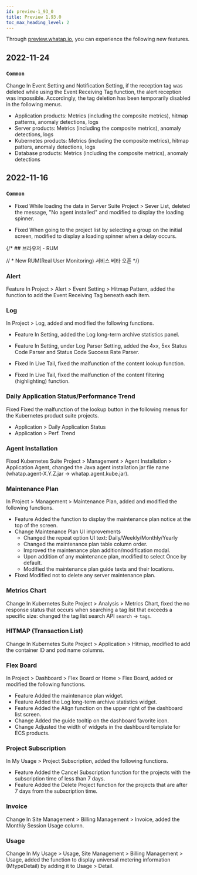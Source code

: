 ```yaml
---
id: preview-1_93_0
title: Preview 1.93.0
toc_max_heading_level: 2
---
```


<head>
<meta name="robots" content="noindex, nofollow"/>
</head>


Through [preview.whatap.io](https://preview.whatap.io), you can experience the following new features. 

## 2022-11-24

### `Common`

<Status>Change</Status> In <UI>Event Setting</UI> and <UI>Notification Setting</UI>, if the reception tag was deleted while using the <UI>Event Receiving Tag</UI> function, the alert reception was impossible. Accordingly, the tag deletion has been temporarily disabled in the following menus.

- Application products: Metrics (including the composite metrics), hitmap patterns, anomaly detections, logs
- Server products: Metrics (including the composite metrics), anomaly detections, logs
- Kubernetes products: Metrics (including the composite metrics), hitmap patters, anomaly detections, logs
- Database products: Metrics (including the composite metrics), anomaly detections

## 2022-11-16

### `Common`

- <Status>Fixed</Status> While loading the data in Server Suite Project > <UI>Sever List</UI>, deleted the message, "No agent installed" and modified to display the loading spinner.

- <Status>Fixed</Status> When going to the project list by selecting a group on the initial screen, modified to display a loading spinner when a delay occurs.

{/* ## 브라우저 - RUM

// * <Status>New</Status> RUM(Real User Monitoring) 서비스 베타 오픈 */}

### Alert

<Status>Feature</Status> In Project > <UI>Alert</UI> > <UI>Event Setting</UI> > <UI>Hitmap Pattern</UI>, added the function to add the <UI>Event Receiving Tag</UI> beneath each item.

### Log

In Project > <UI>Log</UI>, added and modified the following functions.

- <Status>Feature</Status> In <UI>Setting</UI>, added the <UI>Log long-term archive statistics</UI> panel.

- <Status>Feature</Status> In <UI>Setting</UI>, under <UI>Log Parser Setting</UI>, added the <UI>4xx, 5xx Status Code Parser</UI> and <UI>Status Code Success Rate Parser</UI>.

- <Status>Fixed</Status> In <UI>Live Tail</UI>, fixed the malfunction of the content lookup function.

- <Status>Fixed</Status> In <UI>Live Tail</UI>, fixed the malfunction of the content filtering (highlighting) function.

### Daily Application Status/Performance Trend

<Status>Fixed</Status> Fixed the malfunction of the lookup button in the following menus for the Kubernetes product suite projects.

- <UI>Application</UI> > <UI>Daily Application Status</UI>
- <UI>Application</UI> > <UI>Perf. Trend</UI>

### Agent Installation

<Status>Fixed</Status> Kubernetes Suite Project > <UI>Management</UI> > <UI>Agent Installation</UI> > <UI>Application Agent</UI>, changed the Java agent installation jar file name (whatap.agent-X.Y.Z.jar → whatap.agent.kube.jar).

### Maintenance Plan

In Project > <UI>Management</UI> > <UI>Maintenance Plan</UI>, added and modified the following functions.

- <Status>Feature</Status> Added the function to display the maintenance plan notice at the top of the screen.
- <Status>Change</Status> Maintenance Plan UI improvements
  * Changed the repeat option UI text: <UI>Daily</UI>/<UI>Weekly</UI>/<UI>Monthly</UI>/<UI>Yearly</UI>
  * Changed the maintenance plan table column order.
  * Improved the maintenance plan addition/modification modal.
  * Upon addition of any maintenance plan, modified to select <UI>Once</UI> by default.
  * Modified the maintenance plan guide texts and their locations.
- <Status>Fixed</Status> Modified not to delete any server maintenance plan.

### Metrics Chart

<Status>Change</Status> In Kubernetes Suite Project > <UI>Analysis</UI> > <UI>Metrics Chart</UI>, fixed the no response status that occurs when searching a tag list that exceeds a specific size: changed the tag list search API `search` → `tags`.

### HITMAP (Transaction List)

<Status>Change</Status> In Kubernetes Suite Project > <UI>Application</UI> > <UI>Hitmap</UI>, modified to add the <UI>container ID</UI> and <UI>pod name</UI> columns.

### Flex Board

In Project > <UI>Dashboard</UI> > <UI>Flex Board</UI> or Home > <UI>Flex Board</UI>, added or modified the following functions.

- <Status>Feature</Status> Added the <UI>maintenance plan</UI> widget.
- <Status>Feature</Status> Added the <UI>Log long-term archive statistics</UI> widget.
- <Status>Feature</Status> Added the <UI>Align</UI> function on the upper right of the dashboard list screen.
- <Status>Change</Status> Added the guide tooltip on the dashboard favorite icon.
- <Status>Change</Status> Adjusted the width of widgets in the dashboard template for ECS products.

### Project Subscription

In <UI>My Usage</UI> > <UI>Project Subscription</UI>, added the following functions.

- <Status>Feature</Status> Added the <UI>Cancel Subscription</UI> function for the projects with the subscription time of less than 7 days.
- <Status>Feature</Status> Added the <UI>Delete Project</UI> function for the projects that are after 7 days from the subscription time.

### Invoice

<Status>Change</Status> In <UI>Site Management</UI> > <UI>Billing Management</UI> > <UI>Invoice</UI>, added the <UI>Monthly Session Usage</UI> column.

### Usage

<Status>Change</Status> In <UI>My Usage</UI> > Usage, <UI>Site Management</UI> > <UI>Billing Management</UI> > <UI>Usage</UI>, added the function to display universal metering information (MtypeDetail) by adding it to <UI>Usage</UI> > <UI>Detail</UI>.
